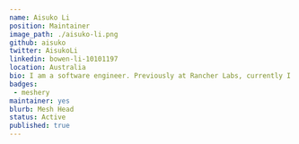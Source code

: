 ---
name: Aisuko Li
position: Maintainer
image_path: ./aisuko-li.png
github: aisuko
twitter: AisukoLi
linkedin: bowen-li-10101197
location: Australia
bio: I am a software engineer. Previously at Rancher Labs, currently I am a Layer5 maintainer, responsible for Meshery adapters and Helm charts across the Layer5 organization. Intrigued by Quantum Computing, I currently study at RMIT.
badges:
 - meshery
maintainer: yes
blurb: Mesh Head
status: Active
published: true
---
